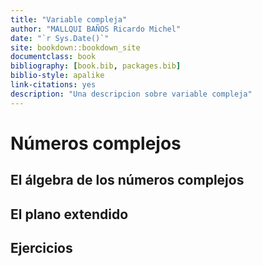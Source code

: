 ```yaml
--- 
title: "Variable compleja"
author: "MALLQUI BAÑOS Ricardo Michel"
date: "`r Sys.Date()`"
site: bookdown::bookdown_site
documentclass: book
bibliography: [book.bib, packages.bib]
biblio-style: apalike
link-citations: yes
description: "Una descripcion sobre variable compleja"
---
```


# Números complejos

## El álgebra de los números complejos
  
## El plano extendido

## Ejercicios